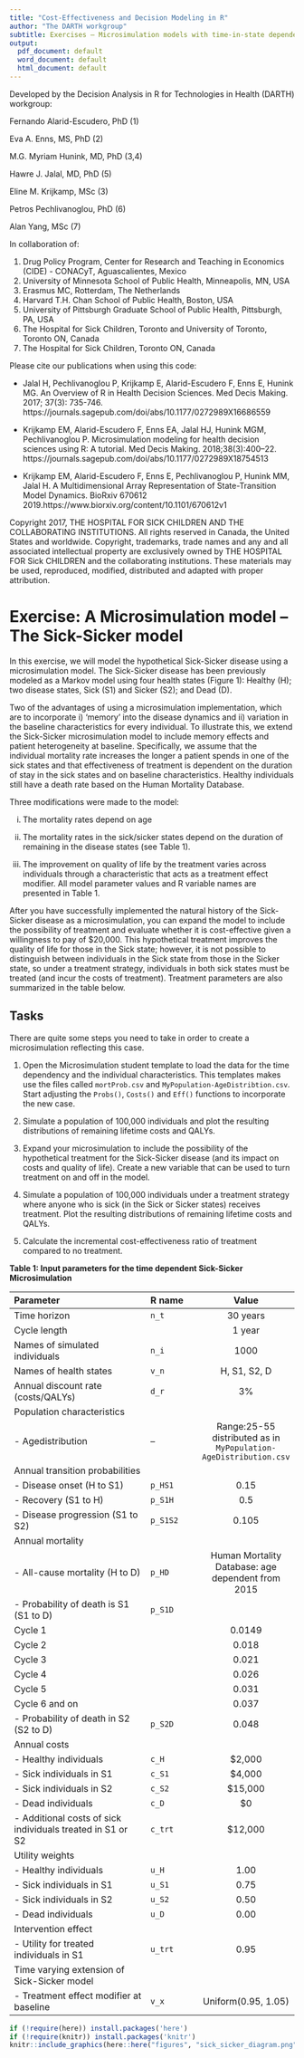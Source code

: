 ---
title: "Cost-Effectiveness and Decision Modeling in R"
author: "The DARTH workgroup"
subtitle: Exercises – Microsimulation models with time-in-state dependence 
output:
  pdf_document: default
  word_document: default
  html_document: default
---

Developed by the Decision Analysis in R for Technologies in Health (DARTH) workgroup:

Fernando Alarid-Escudero, PhD (1) 

Eva A. Enns, MS, PhD (2)	

M.G. Myriam Hunink, MD, PhD (3,4)

Hawre J. Jalal, MD, PhD (5) 

Eline M. Krijkamp, MSc (3)	

Petros Pechlivanoglou, PhD (6)

Alan Yang, MSc (7)

In collaboration of: 		

1. Drug Policy Program, Center for Research and Teaching in Economics (CIDE) - CONACyT, 
   Aguascalientes, Mexico
2. University of Minnesota School of Public Health, Minneapolis, MN, USA
3. Erasmus MC, Rotterdam, The Netherlands
4. Harvard T.H. Chan School of Public Health, Boston, USA
5. University of Pittsburgh Graduate School of Public Health, Pittsburgh, PA, USA
6. The Hospital for Sick Children, Toronto and University of Toronto, Toronto ON, Canada
7. The Hospital for Sick Children, Toronto ON, Canada

Please cite our publications when using this code:
 
- Jalal H, Pechlivanoglou P, Krijkamp E, Alarid-Escudero F, Enns E, Hunink MG. 
An Overview of R in Health Decision Sciences. Med Decis Making. 2017; 37(3): 735-746. 
https://journals.sagepub.com/doi/abs/10.1177/0272989X16686559
 
- Krijkamp EM, Alarid-Escudero F, Enns EA, Jalal HJ, Hunink MGM, Pechlivanoglou P. 
Microsimulation modeling for health decision sciences using R: A tutorial. 
Med Decis Making. 2018;38(3):400–22. 
https://journals.sagepub.com/doi/abs/10.1177/0272989X18754513
 
- Krijkamp EM, Alarid-Escudero F, Enns E, Pechlivanoglou P, Hunink MM, Jalal H. 
A Multidimensional Array Representation of State-Transition Model Dynamics. 
BioRxiv 670612 2019.https://www.biorxiv.org/content/10.1101/670612v1

Copyright 2017, THE HOSPITAL FOR SICK CHILDREN AND THE COLLABORATING INSTITUTIONS. 
All rights reserved in Canada, the United States and worldwide. Copyright, 
trademarks, trade names and any and all associated intellectual property are 
exclusively owned by THE HOSPITAL FOR Sick CHILDREN and the collaborating 
institutions. These materials may be used, reproduced, modified, distributed 
and adapted with proper attribution.

# Exercise: A Microsimulation model – The Sick-Sicker model

In this exercise, we will model the hypothetical Sick-Sicker disease using a microsimulation model. The Sick-Sicker disease has been previously modeled as a Markov model using four health states (Figure 1): Healthy (H); two disease states, Sick (S1) and Sicker (S2); and Dead (D). 

Two of the advantages of using a microsimulation implementation, which are to incorporate i) ‘memory’ into the disease dynamics and ii) variation in the baseline characteristics for every individual. To illustrate this, we extend the Sick-Sicker microsimulation model to include memory effects and patient heterogeneity at baseline. Specifically, we assume that the individual mortality rate increases the longer a patient spends in one of the sick states and that effectiveness of treatment is dependent on the duration of stay in the sick states and on baseline characteristics. Healthy individuals still have a death rate based on the Human Mortality Database. 

Three modifications were made to the model:

i)	The mortality rates depend on age

ii)	The mortality rates in the sick/sicker states depend on the duration of remaining in the disease states (see Table 1). 

iii) The improvement on quality of life by the treatment varies across individuals through a characteristic that acts as a treatment effect modifier. All model parameter values and R variable names are presented in Table 1.

After you have successfully implemented the natural history of the Sick-Sicker disease as a microsimulation, you can expand the model to include the possibility of treatment and evaluate whether it is cost-effective given a willingness to pay of $20,000. This hypothetical treatment improves the quality of life for those in the Sick state; however, it is not possible to distinguish between individuals in the Sick state from those in the Sicker state, so under a treatment strategy, individuals in both sick states must be treated (and incur the costs of treatment). Treatment parameters are also summarized in the table below.

## Tasks

There are quite some steps you need to take in order to create a microsimulation reflecting this case.

1. Open the Microsimulation student template to load the data for the time dependency and the individual characteristics. This templates makes use the files called `mortProb.csv` and `MyPopulation-AgeDistribtion.csv`. Start adjusting the `Probs()`, `Costs()` and `Eff()` functions to incorporate the new case.

2. Simulate a population of 100,000 individuals and plot the resulting distributions of remaining lifetime costs and QALYs.

3. Expand your microsimulation to include the possibility of the hypothetical treatment for the Sick-Sicker disease (and its impact on costs and quality of life). Create a new variable that can be used to turn treatment on and off in the model.

4. Simulate a population of 100,000 individuals under a treatment strategy where anyone who is sick (in the Sick or Sicker states) receives treatment. Plot the resulting distributions of remaining lifetime costs and QALYs.

5. Calculate the incremental cost-effectiveness ratio of treatment compared to no treatment. 

**Table 1: Input parameters for the time dependent Sick-Sicker Microsimulation **

|           **Parameter**            |  **R name** |   **Value**   |
|:-----------------------------------|:------------|:-------------:|
| Time horizon                       | `n_t`       | 30 years      |
| Cycle length                       |             | 1 year        |
| Names of simulated individuals     | `n_i`       | 1000          |
| Names of health states             | `v_n`       | H, S1, S2, D  |
| Annual discount rate (costs/QALYs) | `d_r`       |  3%           |
| Population characteristics         |             |               |
| - Agedistribution                  |  --         | Range:25-55 distributed as in `MyPopulation-AgeDistribution.csv`|
| Annual transition probabilities    |             |               |
| - Disease onset (H to S1)          | `p_HS1`     |  0.15         |
| - Recovery (S1 to H)               | `p_S1H`     |  0.5          |
| - Disease progression (S1 to S2)   | `p_S1S2`    |  0.105        |
| Annual mortality                   |             |               |
| - All-cause mortality (H to D)     | `p_HD`      | Human Mortality Database: age dependent from 2015|
| - Probability of death is S1 (S1 to D) | `p_S1D` |               |
| Cycle 1                            |             |  0.0149       |
| Cycle 2                            |             |  0.018        |
| Cycle 3                            |             |  0.021        |
| Cycle 4                            |             |  0.026        |
| Cycle 5                            |             |  0.031        |
| Cycle 6 and on                     |             |  0.037        |
| - Probability of death in S2 (S2 to D) | `p_S2D` |  0.048        |
| Annual costs                       |             |               |
| - Healthy individuals              | `c_H`       |  $2,000       |
| - Sick individuals in S1           | `c_S1`      |  $4,000       |
| - Sick individuals in S2           | `c_S2`      |  $15,000      |
| - Dead individuals                 | `c_D`       |  $0           |
| - Additional costs of sick individuals treated in S1 or S2       | `c_trt` | $12,000 |
| Utility weights                    |             |               |
| - Healthy individuals              | `u_H`       |  1.00         |
| - Sick individuals in S1           | `u_S1`      |  0.75         |
| - Sick individuals in S2           | `u_S2`      |  0.50         |
| - Dead individuals                 | `u_D`       |  0.00         |
| Intervention effect                |             |               |
| - Utility for treated individuals in S1 | `u_trt` |  0.95        |
| Time varying extension of Sick-Sicker model |     |              |
| - Treatment effect modifier at baseline     | `v_x` | Uniform(0.95, 1.05) |

```{r, echo=F, warning=F, message=F, out.width='100%', fig.cap='Schematic representation of the Sick-Sicker model', fig.align='center'}
if (!require(here)) install.packages('here')
if (!require(knitr)) install.packages('knitr')
knitr::include_graphics(here::here("figures", "sick_sicker_diagram.png"))
```

